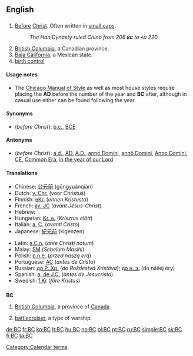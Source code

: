 ==English==

==={{initialism}}===
{{wikipedia|Before Christ}}
{{infl|en|initialism|head=BC or B.C.}}

# [[Before]] [[Christ]]. Often written in [[small caps]].
#: ''The Han Dynasty ruled China from 206 '''<small>BC</small>''' to <small>AD</small> 220.''
# [[British Columbia]], a Canadian province.
# [[Baja California]], a Mexican state.
# [[birth control]]

====Usage notes====
* The [[w:Chicago Manual of Style|Chicago Manual of Style]] as well as most house styles require placing the '''AD''' before the number of the year and '''BC''' after, although in casual use either can be found following the year.

====Synonyms====
* (''before Christ''): [[b.c.]], [[BCE]]

====Antonyms====
* (''before Christ''): [[a.d.]], [[AD]], [[A.D.]], [[anno Domini]], [[annō Domini]], [[Anno Domini]], [[CE]], [[Common Era]], [[in the year of our Lord]]

====Translations====
{{trans-top|before Christ}}
* Chinese: [[公元前]] (gōngyuánqián)
* Dutch: [[v. Chr.]] (voor Christus)
* Finnish: [[eKr.]] (''ennen Kristusta'')
* French: [[av. JC]] (''avant Jésus-Christ'')
* Hebrew: {{t-|he|לפנה״ס|sc=Hebr}}
* Hungarian: [[Kr. e.]] (''Krisztus elött'')
* Italian: [[a. C.]] (''avanti Cristo'')
* Japanese: [[紀元前]] (kigenzen)
{{trans-mid}}
* Latin: [[a.C.n.]] (''ante Christi natum'')
* Malay: [[SM]] (''Sebelum Masihi'')
* Polish: [[p.n.e.]] (''przed naszą erą'')
* Portuguese: [[AC]] (''antes de Cristo'')
* Russian: [[до Р. Хр.]] (''do Roždestvá Xristóva''); [[до н. э.]] (do nášej éry)
* Spanish: [[a. de J.C.]] (''antes de Jesucristo'')
* Swedish: [[f.Kr]] (''före Kristus'')
{{trans-bottom}}

==={{abbreviation}}===
'''BC'''

# [[British Columbia]], a province of [[Canada]].
# {{US|navy}} [[battlecruiser]], a type of warship.

[[Category:Calendar terms]]

[[de:BC]]
[[fr:BC]]
[[ko:BC]]
[[lt:BC]]
[[hu:BC]]
[[no:BC]]
[[pl:BC]]
[[pt:BC]]
[[ru:BC]]
[[simple:BC]]
[[sk:BC]]
[[fi:BC]]
[[ta:BC]]